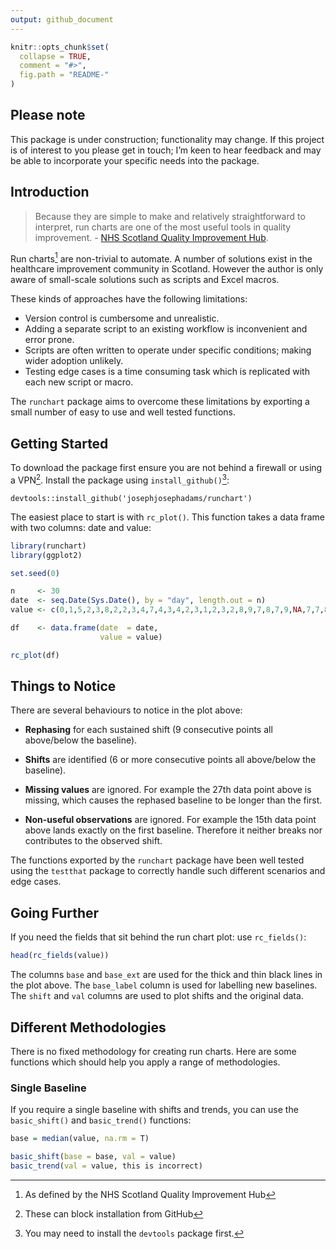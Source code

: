 ```yaml
---
output: github_document
---
```


<!-- README.md is generated from README.Rmd. Please edit that file -->

```r
knitr::opts_chunk$set(
  collapse = TRUE,
  comment = "#>",
  fig.path = "README-"
)
```
## Please note
This package is under construction; functionality may change. If this project is of interest to you please get in touch; I'm keen to hear feedback and may be able to incorporate your specific needs into the package.

## Introduction

>Because they are simple to make and relatively straightforward to interpret, run charts are one of the most useful tools in quality improvement. - [NHS Scotland Quality Improvement Hub](http://www.qihub.scot.nhs.uk/knowledge-centre/quality-improvement-tools/run-chart.aspx).

Run charts^[As defined by the NHS Scotland Quality Improvement Hub] are non-trivial to automate. A number of solutions exist in the healthcare improvement community in Scotland. However the author is only aware of small-scale solutions such as scripts and Excel macros.

These kinds of approaches have the following limitations:

* Version control is cumbersome and unrealistic.
* Adding a separate script to an existing workflow is inconvenient and error prone.
* Scripts are often written to operate under specific conditions; making wider adoption unlikely.
* Testing edge cases is a time consuming task which is replicated with each new script or macro.

The `runchart` package aims to overcome these limitations by exporting a small number of easy to use and well tested functions.

## Getting Started
To download the package first ensure you are not behind a firewall or using a VPN^[These can block installation from GitHub]. Install the package using `install_github()`^[You may need to install the `devtools` package first.]:

```
devtools::install_github('josephjosephadams/runchart')
```

The easiest place to start is with `rc_plot()`. This function takes a data frame with two columns: date and value:

```r
library(runchart)
library(ggplot2)

set.seed(0)

n     <- 30
date  <- seq.Date(Sys.Date(), by = "day", length.out = n)
value <- c(0,1,5,2,3,8,2,2,3,4,7,4,3,4,2,3,1,2,3,2,8,9,7,8,7,9,NA,7,7,8)

df    <- data.frame(date  = date,
                    value = value)

rc_plot(df)
```

## Things to Notice
There are several behaviours to notice in the plot above:

* **Rephasing** for each sustained shift (9 consecutive points all above/below the baseline).

* **Shifts** are identified (6 or more consecutive points all above/below the baseline).

* **Missing values** are ignored. For example the 27th data point above is missing, which causes the rephased baseline to be longer than the first.

* **Non-useful observations** are ignored. For example the 15th data point above lands exactly on the first baseline. Therefore it neither breaks nor contributes to the observed shift.

The functions exported by the `runchart` package have been well tested using the `testthat` package to correctly handle such different scenarios and edge cases.

## Going Further
If you need the fields that sit behind the run chart plot: use `rc_fields()`:

```r
head(rc_fields(value))
```

The columns `base` and `base_ext` are used for the thick and thin black lines in the plot above. The `base_label` column is used for labelling new baselines. The `shift` and `val` columns are used to plot shifts and the original data.

## Different Methodologies
There is no fixed methodology for creating run charts. Here are some functions which should help you apply a range of methodologies.

### Single Baseline
If you require a single baseline with shifts and trends, you can use the `basic_shift()` and `basic_trend()` functions:

```r
base = median(value, na.rm = T)

basic_shift(base = base, val = value)
basic_trend(val = value, this is incorrect)
```
